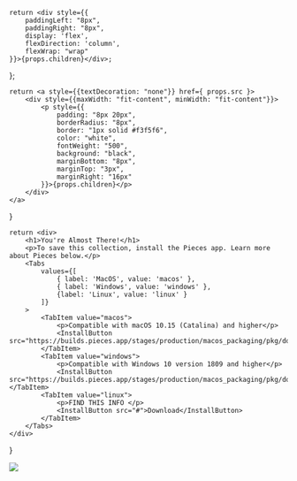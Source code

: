     return <div style={{
        paddingLeft: "8px",
        paddingRight: "8px",
        display: 'flex',
        flexDirection: 'column',
        flexWrap: "wrap"
    }}>{props.children}</div>;
};

    return <a style={{textDecoration: "none"}} href={ props.src }>
        <div style={{maxWidth: "fit-content", minWidth: "fit-content"}}>
            <p style={{
                padding: "8px 20px",
                borderRadius: "8px",
                border: "1px solid #f3f5f6",
                color: "white",
                fontWeight: "500",
                background: "black",
                marginBottom: "8px",
                marginTop: "3px",
                marginRight: "16px"
            }}>{props.children}</p>
        </div>
    </a>
}

    return <div>
        <h1>You're Almost There!</h1>
        <p>To save this collection, install the Pieces app. Learn more about Pieces below.</p>
        <Tabs
            values={[
                { label: 'MacOS', value: 'macos' },
                { label: 'Windows', value: 'windows' },
                {label: 'Linux', value: 'linux' }
            ]}
        >
            <TabItem value="macos">
                <p>Compatible with macOS 10.15 (Catalina) and higher</p>
                <InstallButton src="https://builds.pieces.app/stages/production/macos_packaging/pkg/download">Download</InstallButton>
            </TabItem>
            <TabItem value="windows">
                <p>Compatible with Windows 10 version 1809 and higher</p>
                <InstallButton src="https://builds.pieces.app/stages/production/macos_packaging/pkg/download">Download</InstallButton></TabItem>
            <TabItem value="linux">
                <p>FIND THIS INFO </p>
                <InstallButton src="#">Download</InstallButton>
            </TabItem>
        </Tabs>
    </div>
}


<FlexColumn>
    <DownloadPieces></DownloadPieces>
    <Image src={"/assets/headers/light/collections_header_need_install.png"} />
</FlexColumn>